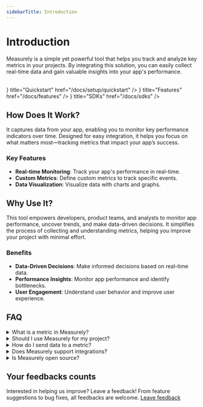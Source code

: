 ```yaml
---
sidebarTitle: Introduction
---
```



# Introduction

Measurely is a simple yet powerful tool that helps you track and analyze key metrics in your projects. By integrating this solution, you can easily collect real-time data and gain valuable insights into your app's performance.

<br />

<Cards>
  <Cards.Card
    icon={<Gauge />}
    title="Quickstart"
    href="/docs/setup/quickstart"
  />
  <Cards.Card icon={<Library />} title="Features" href="/docs/features" />
  <Cards.Card icon={<Code />} title="SDKs" href="/docs/sdks" />
</Cards>

<br />

## How Does It Work?

It captures data from your app, enabling you to monitor key performance indicators over time. Designed for easy integration, it helps you focus on what matters most—tracking metrics that impact your app’s success.

### Key Features

- **Real-time Monitoring**: Track your app's performance in real-time.
- **Custom Metrics**: Define custom metrics to track specific events.
- **Data Visualization**: Visualize data with charts and graphs.

## Why Use It?

This tool empowers developers, product teams, and analysts to monitor app performance, uncover trends, and make data-driven decisions. It simplifies the process of collecting and understanding metrics, helping you improve your project with minimal effort.

### Benefits

- **Data-Driven Decisions**: Make informed decisions based on real-time data.
- **Performance Insights**: Monitor app performance and identify bottlenecks.
- **User Engagement**: Understand user behavior and improve user experience.

## FAQ

<details>
  <summary>What is a metric in Measurely?</summary>A metric in Measurely is a
  tracked data point that represents a key value over time. Examples include
  website visits, sales numbers, API requests, and user signups.
</details>

<details>
  <summary>Should I use Measurely for my project?</summary>
  If you need a simple, flexible, and developer-friendly analytics solution,
  Measurely is a great choice. It supports custom metrics, integrations, and
  real-time tracking.
</details>

<details>
  <summary>How do I send data to a metric?</summary>
  You can send data using the Measurely API. Simply make a request to the API
  endpoint with your metric name and value.
</details>

<details>
  <summary>Does Measurely support integrations?</summary>
  Yes! Measurely currently supports **Stripe** for tracking financial data, with
  **Google Analytics** and **AWS CloudWatch** coming soon.
</details>

<details>
  <summary>Is Measurely open source?</summary>
  Yes! Measurely is fully open source. You can contribute or check out the code
  on [GitHub](https://github.com/measurely-dev/measurely).
</details>

## Your feedbacks counts

Interested in helping us improve? Leave a feedback! From feature suggestions to bug fixes, all feedbacks are welcome. [Leave feedback](https://github.com/measurely-dev/measurely/issues/new?title=Leave%20Feedback%20for%20Measurely&labels=feedback)
